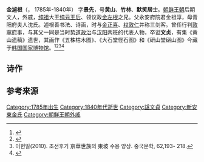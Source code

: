 '''金逌根'''（{{Lang-ko|김유근}}， 1785年-1840年） 字'''景先'''，号'''黄山'''、'''竹林'''、'''默笑居士'''。[[朝鲜王朝|朝鲜王朝]]后期文人，外戚，[[朝鮮純祖|纯祖]]大王[[纯元王后|纯元王后]]、领议政[[金左根|金左根]]之兄。父永安府院君金祖淳，母青阳府夫人沈氏。逌根善书法、诗画，时与[[金正喜|金正喜]]、[[权敦仁|权敦仁]]并称三剑客。曾任行判[[敦寧府|敦寧府]]事，与其父一同是当时[[势道政治|势道政治]]与[[首爾|汉阳]]两班的代表人物，卒谥'''文贞'''，有集《黄山遗稿》遗世，其画作《五株枯木图》、《大石堂怪石图》和《研山堂硏山图》今藏于[[韩国国家博物馆|韩国国家博物馆]]。<ref>{{Cite web|title=默笑居士自赞 ，金正喜|url=https://www.museum.go.kr/site/chn/archive/united/14933|accessdate=2020-08-10|author=李洙京|date=|format=|publisher=|language=}}</ref><ref>{{Cite web|title=行判敦寧府使 金逌根이 所帶한 有司의 직임을 減下할 것 등을 榻前에서 定奪함|url=http://db.history.go.kr/item/compareViewer.do;jsessionid=669B892D79A4C22EE745DC4377B314A8?levelId=bb_223_001_07_0120|accessdate=|author=|date=|format=|publisher=|language=}}</ref><ref>이현일(2010). 조선후기 京華世族의 東坡 수용 양상. 중국문학, 62,193- 218.</ref><ref>{{Cite web|title=병판, 이판 등을 역임한 조선 후기의 문신 황산 김유근(黃山 金逌根) 선생의 墨書 주련 2점 일괄. 배접된 상태이며 양호한 편이다.|url=http://hanauction.com/htm/off_auction_read.htm?ac_num=83&id=20291&off_id=70&page=17|accessdate=|author=|date=|format=|publisher=|language=}}</ref>

== 诗作 ==
{{Quote|text=翠碧丹崖出半天，澄江環合作平川。
何年雲影棲黃鶴，遙夜簫聲降紫烟。<br>
疊石還如圖上見，層巒却似鏡中懸。<br>
月明更向峯頭去，羽化多應不讓仙。|source=赤壁次农岩韵}}

== 参考来源 ==
[[Category:1785年出生|Category:1785年出生]]
[[Category:1840年代逝世|Category:1840年代逝世]]
[[Category:諡文貞|Category:諡文貞]]
[[Category:新安東金氏|Category:新安東金氏]]
[[Category:朝鮮王朝外戚|Category:朝鮮王朝外戚]]